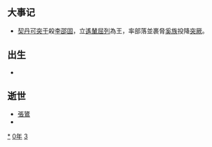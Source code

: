 {{yearTOC|730|唐'''[[开元|开元]]十八年'''；日本'''[[天平_(聖武天皇)|天平]]二年'''；渤海国'''[[仁安_(渤海)|仁安]]十一年'''}}

== 大事记 ==
*[[契丹|契丹]][[可突于|可突于]]殺[[李邵固|李邵固]]，立[[遙輦屈列|遙輦屈列]]為王，率部落並裹脅[[奚族|奚族]]投降[[突厥|突厥]]。

== 出生 ==
*

== 逝世 ==
{{Wikisource year mention}}
*[[張鷟|張鷟]]
*

[[Category:730年|*]]
[[Category:730年代|0年]]
[[Category:8世纪各年|3]]